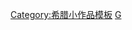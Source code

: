 {{asbox
|image=Flag of Greece.svg
|category=希腊人物小作品
|subject=與[[希臘人|希臘人物]]（包括[[古希臘]]人物）相關的
|name=Template:Greece-bio-stub
}}<noinclude>
[[Category:希腊小作品模板]]
[[Category:歐洲人物小作品模板|G]]
</noinclude>